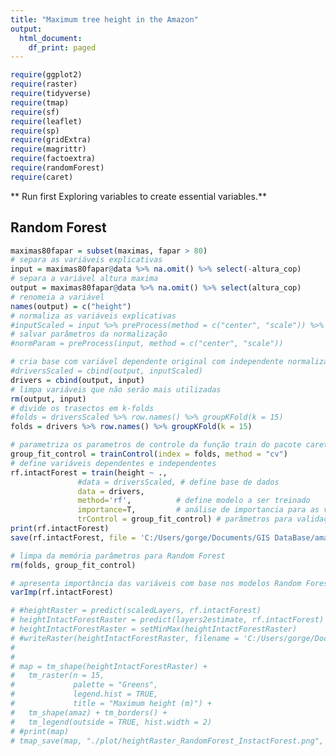 ```yaml
---
title: "Maximum tree height in the Amazon"
output:
  html_document:
    df_print: paged
---
```


```r
require(ggplot2)
require(raster)
require(tidyverse)
require(tmap)
require(sf)
require(leaflet)
require(sp)
require(gridExtra)
require(magrittr)
require(factoextra) 
require(randomForest)
require(caret)
```

** Run first Exploring variables to create essential variables.**

## Random Forest

```r
maximas80fapar = subset(maximas, fapar > 80)
# separa as variáveis explicativas
input = maximas80fapar@data %>% na.omit() %>% select(-altura_cop)
# separa a variável altura maxima
output = maximas80fapar@data %>% na.omit() %>% select(altura_cop)
# renomeia a variável
names(output) = c("height")
# normaliza as variáveis explicativas
#inputScaled = input %>% preProcess(method = c("center", "scale")) %>% predict(input)
# salvar parâmetros da normalização
#normParam = preProcess(input, method = c("center", "scale"))
```


```r
# cria base com variável dependente original com independente normalizada
#driversScaled = cbind(output, inputScaled)
drivers = cbind(output, input)
# limpa variáveis que não serão mais utilizadas
rm(output, input)
# divide os trasectos em k-folds
#folds = driversScaled %>% row.names() %>% groupKFold(k = 15)           
folds = drivers %>% row.names() %>% groupKFold(k = 15)           

# parametriza os parametros de controle da função train do pacote caret
group_fit_control = trainControl(index = folds, method = "cv")     
# define variáveis dependentes e independentes
rf.intactForest = train(height ~ .,                                         
               #data = driversScaled, # define base de dados
               data = drivers,
               method='rf',          # define modelo a ser treinado
               importance=T,         # análise de importancia para as variaveis
               trControl = group_fit_control) # parâmetros para validação cruzada
print(rf.intactForest)
save(rf.intactForest, file = 'C:/Users/gorge/Documents/GIS DataBase/amazon maximum height extras/objects/randomForestIntactForest.Rdata')

# limpa da memória parâmetros para Random Forest
rm(folds, group_fit_control)
```

```r
# apresenta importância das variáveis com base nos modelos Random Forest
varImp(rf.intactForest)
```

```r

# #heightRaster = predict(scaledLayers, rf.intactForest)
# heightIntactForestRaster = predict(layers2estimate, rf.intactForest)
# heightIntactForestRaster = setMinMax(heightIntactForestRaster)
# #writeRaster(heightIntactForestRaster, filename = 'C:/Users/gorge/Documents/GIS DataBase/amazon maximum height extras/rfHeightIntactForestRaster.tif')
# 
# 
# map = tm_shape(heightIntactForestRaster) + 
#   tm_raster(n = 15,
#             palette = "Greens",
#             legend.hist = TRUE,
#             title = "Maximum height (m)") +
#   tm_shape(amaz) + tm_borders() +
#   tm_legend(outside = TRUE, hist.width = 2)
# #print(map)
# tmap_save(map, "./plot/heightRaster_RandomForest_InstactForest.png", width = 1920, height = 1080)

```

